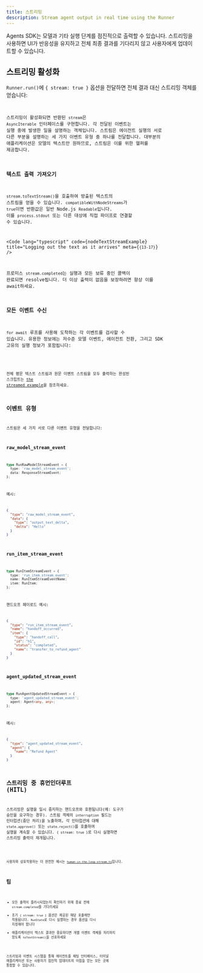 ```yaml
---
title: 스트리밍
description: Stream agent output in real time using the Runner
---
```



Agents SDK는 모델과 기타 실행 단계를 점진적으로 출력할 수 있습니다. 스트리밍을 사용하면 UI가 반응성을 유지하고 전체 최종 결과를 기다리지 않고 사용자에게 업데이트할 수 있습니다.

## 스트리밍 활성화

`Runner.run()`에 `{ stream: true }` 옵션을 전달하면 전체 결과 대신 스트리밍 객체를 얻습니다:

<Code
  lang="typescript"
  code={basicStreamingExample}
  title="Enabling streaming"
/>

스트리밍이 활성화되면 반환된 `stream`은 `AsyncIterable` 인터페이스를 구현합니다. 각 전달된 이벤트는 실행 중에 발생한 일을 설명하는 객체입니다. 스트림은 에이전트 실행의 서로 다른 부분을 설명하는 세 가지 이벤트 유형 중 하나를 전달합니다.
대부분의 애플리케이션은 모델의 텍스트만 원하므로, 스트림은 이를 위한 헬퍼를 제공합니다.

### 텍스트 출력 가져오기

`stream.toTextStream()`을 호출하여 방출된 텍스트의 스트림을 얻을 수 있습니다.
`compatibleWithNodeStreams`가 `true`이면 반환값은 일반 Node.js `Readable`입니다. 이를 `process.stdout` 또는 다른 대상에 직접 파이프로 연결할 수 있습니다.

<Code
  lang="typescript"
  code={nodeTextStreamExample}
  title="Logging out the text as it arrives"
  meta={`{13-17}`}
/>

프로미스 `stream.completed`는 실행과 모든 보류 중인 콜백이 완료되면 resolve됩니다. 더 이상 출력이 없음을 보장하려면 항상 이를 await하세요.

### 모든 이벤트 수신

`for await` 루프를 사용해 도착하는 각 이벤트를 검사할 수 있습니다.
유용한 정보에는 저수준 모델 이벤트, 에이전트 전환, 그리고 SDK 고유의 실행 정보가 포함됩니다:

<Code
  lang="typescript"
  code={handleAllEventsExample}
  title="Listening to all events"
/>

전체 평문 텍스트 스트림과 원문 이벤트 스트림을 모두 출력하는 완성된 스크립트는 [the streamed example](https://github.com/openai/openai-agents-js/tree/main/examples/agent-patterns/streamed.ts)을 참조하세요.

## 이벤트 유형

스트림은 세 가지 서로 다른 이벤트 유형을 전달합니다:

### raw_model_stream_event

```ts
type RunRawModelStreamEvent = {
  type: 'raw_model_stream_event';
  data: ResponseStreamEvent;
};
```

예시:

```json
{
  "type": "raw_model_stream_event",
  "data": {
    "type": "output_text_delta",
    "delta": "Hello"
  }
}
```

### run_item_stream_event

```ts
type RunItemStreamEvent = {
  type: 'run_item_stream_event';
  name: RunItemStreamEventName;
  item: RunItem;
};
```

핸드오프 페이로드 예시:

```json
{
  "type": "run_item_stream_event",
  "name": "handoff_occurred",
  "item": {
    "type": "handoff_call",
    "id": "h1",
    "status": "completed",
    "name": "transfer_to_refund_agent"
  }
}
```

### agent_updated_stream_event

```ts
type RunAgentUpdatedStreamEvent = {
  type: 'agent_updated_stream_event';
  agent: Agent<any, any>;
};
```

예시:

```json
{
  "type": "agent_updated_stream_event",
  "agent": {
    "name": "Refund Agent"
  }
}
```

## 스트리밍 중 휴먼인더루프 (HITL)

스트리밍은 실행을 일시 중지하는 핸드오프와 호환됩니다(예: 도구가 승인을 요구하는 경우). 스트림 객체의 `interruption` 필드는 인터럽션(중단 처리)을 노출하며, 각 인터럽션에 대해 `state.approve()` 또는 `state.reject()`를 호출하여 실행을 계속할 수 있습니다.
`{ stream: true }`로 다시 실행하면 스트리밍 출력이 재개됩니다.

<Code
  lang="typescript"
  code={streamedHITLExample}
  title="Handling human approval while streaming"
/>

사용자와 상호작용하는 더 완전한 예시는 [`human-in-the-loop-stream.ts`](https://github.com/openai/openai-agents-js/tree/main/examples/agent-patterns/human-in-the-loop-stream.ts)입니다.

## 팁

- 모든 출력이 플러시되었는지 확인하기 위해 종료 전에 `stream.completed`를 기다리세요
- 초기 `{ stream: true }` 옵션은 제공된 해당 호출에만 적용됩니다. `RunState`로 다시 실행하는 경우 옵션을 다시 지정해야 합니다
- 애플리케이션이 텍스트 결과만 중요하다면 개별 이벤트 객체를 처리하지 않도록 `toTextStream()`을 선호하세요

스트리밍과 이벤트 시스템을 통해 에이전트를 채팅 인터페이스, 터미널 애플리케이션 또는 사용자가 점진적 업데이트의 이점을 얻는 모든 곳에 통합할 수 있습니다.
